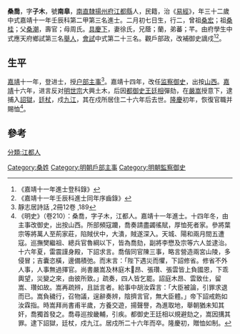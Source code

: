 {{明清人物信息框
| 姓名 = 桑喬
| 原名 =
| 圖片名稱= 
| 圖片大小 =
| 圖片說明 = 
| 最高職務 =
| 國家 = 大明 
| 爵位 =
| 籍貫 = [[南直隸|南直隸]][[揚州府|揚州府]][[江都縣|江都縣]]
| 族裔 = 
| 旗籍 = 
| 字號 = 
| 諡號 =
| 出生日期 = 二月初七日
| 出生地點 =
| 逝世日期 = 
| 逝世地點 =
| 墓葬 =
| 配偶 = 徐氏
| 親屬 = 曾祖[[桑宏|桑宏]]，祖[[桑桂|桑桂]]，父[[桑潮|桑潮]]，母周氏
| 出身 =
* 嘉靖十一年壬辰科進士
| 經歷 =
| 著作 =  
*
*
*
}}
'''桑喬'''{{BD|1501年||1560年||}}，字'''子木'''，號'''南皐'''，[[南直隸|南直隸]][[揚州府|揚州府]][[江都縣|江都縣]]人，民籍，治《[[易經|易經]]》，年三十二歲中式嘉靖十一年壬辰科第二甲第三名進士。二月初七日生，行二，曾祖[[桑宏|桑宏]]；祖[[桑桂|桑桂]]；父[[桑潮|桑潮]]，壽官；母周氏。[[具慶下|具慶下]]，妻徐氏，兄蔭；蘭，弟蕃；芊。由府學生中式應天府鄉試第三名[[舉人|舉人]]，[[會試|會試]]中式第二十三名。觀戶部政，改補御史謫戍<ref>《嘉靖十一年進士登科錄》</ref><ref>《嘉靖十一年壬辰科進士同年序齒錄》</ref>。

==生平==
[[嘉靖|嘉靖]]十一年，登进士，授[[户部|户部]][[主事|主事]]<ref>靜志居詩話 ,2冊12卷 ,189</ref>。嘉靖十四年，改任[[监察御史|监察御史]]，出按[[山西|山西]]。[[嘉靖|嘉靖]]十六年，进言反对[[明世宗|明世宗]]大興土木，后因[[都御史|都御史]][[王廷相|王廷相]]彈劾，在[[嚴嵩|嚴嵩]]授意下，逮捕入[[詔獄|詔獄]]，[[廷杖|廷杖]]，戍[[九江|九江]]，其在戍所居住二十六年后去世。[[隆庆_(明朝)|隆慶]]初年，恢復官職并賜恤<ref>《明史》（卷210）：桑喬，字子木，江都人。嘉靖十一年進士。十四年冬，由主事改御史，出按山西。所部頻寇躪，喬奏請盡蠲徭賦，厚恤死者家。參將葉宗等將萬人至荊家莊，陷賊伏中，大潰，賊遂深入。天城、陽和兩月間五遭寇。巡撫樊繼祖、總兵官魯綱以下，皆為喬劾，副將李懋及宗等六人並逮治。十六年夏，雷震謹身殿，下詔求言。喬偕同官陳三事，略言營造兩宮山陵，多侵冒；吉囊恣橫，邊備積弛。而末言：「陛下遇災而懼，下詔修省。修省不外人事，人事無過擇官。尚書嚴嵩及林庭木昂、張瓚、張雲皆上負國恩，下乖輿望，災變之來，由彼所致。」疏奏，四人皆乞罷。詔庭木昂、雲致仕，留嵩、瓚如故。嵩再疏辨，且詆言者。給事中胡汝霖言：「大臣被論，引罪求退而已。嵩負穢行，召物議，逞辭奏辨，陰擠言官，無大臣體。」帝下詔戒飭如汝霖指。時嵩拜尚書甫半歲，方養交遊，揚聲譽，為進取地，舉朝猶未知其奸，喬獨首發之。喬尋巡按畿輔，引疾。都御史王廷相以規避劾之，嵩因搆其罪。逮下詔獄，廷杖，戍九江。居戍所二十六年而卒。隆慶初，贈恤如制。</ref>。

==參考==
{{reflist}}

{{嘉靖十一年壬辰科殿試金榜}}

{{Authority control}}
{{DEFAULTSORT:}}
[[Category:桑姓|Category:桑姓]]
[[分類:江都人|分類:江都人]]
[[Category:明朝戶部主事|Category:明朝戶部主事]]
[[Category:明朝監察御史|Category:明朝監察御史]]